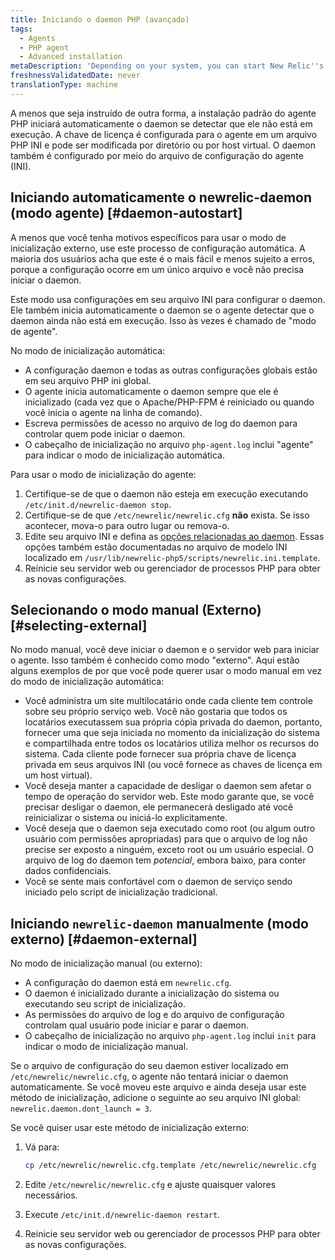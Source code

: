 ```yaml
---
title: Iniciando o daemon PHP (avançado)
tags:
  - Agents
  - PHP agent
  - Advanced installation
metaDescription: 'Depending on your system, you can start New Relic''s PHP daemon in various agent or external startup modes.'
freshnessValidatedDate: never
translationType: machine
---
```


A menos que seja instruído de outra forma, a instalação padrão do agente PHP iniciará automaticamente o daemon se detectar que ele não está em execução. A chave de licença é configurada para o agente em um arquivo PHP INI e pode ser modificada por diretório ou por host virtual. O daemon também é configurado por meio do arquivo de configuração do agente (INI).

## Iniciando automaticamente o newrelic-daemon (modo agente) [#daemon-autostart]

<Callout variant="tip">
  A menos que você tenha motivos específicos para usar o modo de inicialização externo, use este processo de configuração automática. A maioria dos usuários acha que este é o mais fácil e menos sujeito a erros, porque a configuração ocorre em um único arquivo e você não precisa iniciar o daemon.
</Callout>

Este modo usa configurações em seu arquivo INI para configurar o daemon. Ele também inicia automaticamente o daemon se o agente detectar que o daemon ainda não está em execução. Isso às vezes é chamado de "modo de agente".

No modo de inicialização automática:

* A configuração daemon e todas as outras configurações globais estão em seu arquivo PHP ini global.
* O agente inicia automaticamente o daemon sempre que ele é inicializado (cada vez que o Apache/PHP-FPM é reiniciado ou quando você inicia o agente na linha de comando).
* Escreva permissões de acesso no arquivo de log do daemon para controlar quem pode iniciar o daemon.
* O cabeçalho de inicialização no arquivo `php-agent.log` inclui "agente" para indicar o modo de inicialização automática.

Para usar o modo de inicialização do agente:

1. Certifique-se de que o daemon não esteja em execução executando `/etc/init.d/newrelic-daemon stop`.
2. Certifique-se de que `/etc/newrelic/newrelic.cfg` **não** exista. Se isso acontecer, mova-o para outro lugar ou remova-o.
3. Edite seu arquivo INI e defina as [opções relacionadas ao daemon](/docs/agents/php-agent/configuration/php-agent-newrelicini-settings#inivar-daemon-settings). Essas opções também estão documentadas no arquivo de modelo INI localizado em `/usr/lib/newrelic-php5/scripts/newrelic.ini.template`.
4. Reinicie seu servidor web ou gerenciador de processos PHP para obter as novas configurações.

## Selecionando o modo manual (Externo) [#selecting-external]

No modo manual, você deve iniciar o daemon e o servidor web para iniciar o agente. Isso também é conhecido como modo "externo". Aqui estão alguns exemplos de por que você pode querer usar o modo manual em vez do modo de inicialização automática:

* Você administra um site multilocatário onde cada cliente tem controle sobre seu próprio serviço web. Você não gostaria que todos os locatários executassem sua própria cópia privada do daemon, portanto, fornecer uma que seja iniciada no momento da inicialização do sistema e compartilhada entre todos os locatários utiliza melhor os recursos do sistema. Cada cliente pode fornecer sua própria chave de licença privada em seus arquivos INI (ou você fornece as chaves de licença em um host virtual).
* Você deseja manter a capacidade de desligar o daemon sem afetar o tempo de operação do servidor web. Este modo garante que, se você precisar desligar o daemon, ele permanecerá desligado até você reinicializar o sistema ou iniciá-lo explicitamente.
* Você deseja que o daemon seja executado como root (ou algum outro usuário com permissões apropriadas) para que o arquivo de log não precise ser exposto a ninguém, exceto root ou um usuário especial. O arquivo de log do daemon tem _potencial_, embora baixo, para conter dados confidenciais.
* Você se sente mais confortável com o daemon de serviço sendo iniciado pelo script de inicialização tradicional.

## Iniciando `newrelic-daemon` manualmente (modo externo) [#daemon-external]

No modo de inicialização manual (ou externo):

* A configuração do daemon está em `newrelic.cfg`.
* O daemon é inicializado durante a inicialização do sistema ou executando seu script de inicialização.
* As permissões do arquivo de log e do arquivo de configuração controlam qual usuário pode iniciar e parar o daemon.
* O cabeçalho de inicialização no arquivo `php-agent.log` inclui `init` para indicar o modo de inicialização manual.

Se o arquivo de configuração do seu daemon estiver localizado em `/etc/newrelic/newrelic.cfg`, o agente não tentará iniciar o daemon automaticamente. Se você moveu este arquivo e ainda deseja usar este método de inicialização, adicione o seguinte ao seu arquivo INI global: `newrelic.daemon.dont_launch = 3`.

Se você quiser usar este método de inicialização externo:

1. Vá para:

   ```bash
   cp /etc/newrelic/newrelic.cfg.template /etc/newrelic/newrelic.cfg
   ```

2. Edite `/etc/newrelic/newrelic.cfg` e ajuste quaisquer valores necessários.

3. Execute `/etc/init.d/newrelic-daemon restart`.

4. Reinicie seu servidor web ou gerenciador de processos PHP para obter as novas configurações.

<InstallFeedback/>
